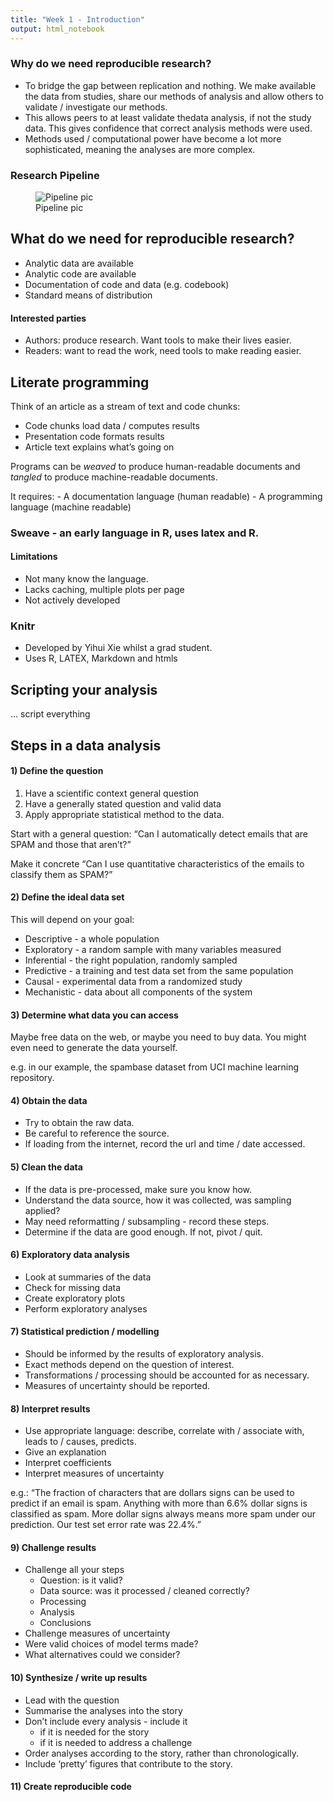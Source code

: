 ```yaml
---
title: "Week 1 - Introduction"
output: html_notebook
---
```


### Why do we need reproducible research?

- To bridge the gap between replication and nothing. We make available the data from studies, share our methods of analysis and allow others to validate / investigate our methods.
- This allows peers to at least validate thedata analysis, if not the study data. This gives confidence that correct analysis methods were used.
- Methods used / computational power have become a lot more sophisticated, meaning the analyses are more complex.

### Research Pipeline
![Pipeline pic](img/pipeline.png)

## What do we need for reproducible research?

- Analytic data are available
- Analytic code are available
- Documentation of code and data (e.g. codebook)
- Standard means of distribution

#### Interested parties

- Authors: produce research. Want tools to make their lives easier.
- Readers: want to read the work, need tools to make reading easier.

## Literate programming

Think of an article as a stream of text and code chunks:

- Code chunks load data / computes results
- Presentation code formats results
- Article text explains what's going on

Programs can be *weaved* to produce human-readable documents and *tangled* to produce machine-readable documents.

It requires:
- A documentation language (human readable)
- A programming language (machine readable)

### Sweave - an early language in R, uses latex and R.

#### Limitations

- Not many know the language.
- Lacks caching, multiple plots per page
- Not actively developed

### Knitr

- Developed by Yihui Xie whilst a grad student.
- Uses R, LATEX, Markdown and htmls

## Scripting your analysis

... script everything

## Steps in a data analysis

#### 1) Define the question

1. Have a scientific context general question
2. Have a generally stated question and valid data
3. Apply appropriate statistical method to the data.

Start with a general question:
"Can I automatically detect emails that are SPAM and those that aren't?"

Make it concrete
"Can I use quantitative characteristics of the emails to classify them as SPAM?"

#### 2) Define the ideal data set

This will depend on your goal:

- Descriptive - a whole population
- Exploratory - a random sample with many variables measured
- Inferential - the right population, randomly sampled
- Predictive - a training and test data set from the same population
- Causal - experimental data from a randomized study
- Mechanistic - data about all components of the system

#### 3) Determine what data you can access

Maybe free data on the web, or maybe you need to buy data. You might even need to generate the data yourself.

e.g. in our example, the spambase dataset from UCI machine learning repository.

#### 4) Obtain the data

- Try to obtain the raw data.
- Be careful to reference the source.
- If loading from the internet, record the url and time / date accessed.

#### 5) Clean the data

- If the data is pre-processed, make sure you know how.
- Understand the data source, how it was collected, was sampling applied?
- May need reformatting / subsampling - record these steps.
- Determine if the data are good enough. If not, pivot / quit.

#### 6) Exploratory data analysis

- Look at summaries of the data
- Check for missing data
- Create exploratory plots
- Perform exploratory analyses

#### 7) Statistical prediction / modelling

- Should be informed by the results of exploratory analysis.
- Exact methods depend on the question of interest.
- Transformations / processing should be accounted for as necessary.
- Measures of uncertainty should be reported.

#### 8) Interpret results

- Use appropriate language: describe, correlate with / associate with, leads to / causes, predicts.
- Give an explanation
- Interpret coefficients
- Interpret measures of uncertainty

e.g.: "The fraction of characters that are dollars signs can be used to predict if an email is spam. Anything with more than 6.6% dollar signs is classified as spam. More dollar signs always means more spam under our prediction. Our test set error rate was 22.4%."

#### 9) Challenge results

- Challenge all your steps
  - Question: is it valid?
  - Data source: was it processed / cleaned correctly?
  - Processing
  - Analysis
  - Conclusions
- Challenge  measures of uncertainty
- Were valid choices of model terms made?
- What alternatives could we consider?

#### 10) Synthesize / write up results

- Lead with the question
- Summarise the analyses into the story
- Don't include every analysis - include it
  - if it is needed for the story
  - if it is needed to address a challenge
- Order analyses according to the story, rather than chronologically.
- Include 'pretty' figures that contribute to the story.

#### 11) Create reproducible code
